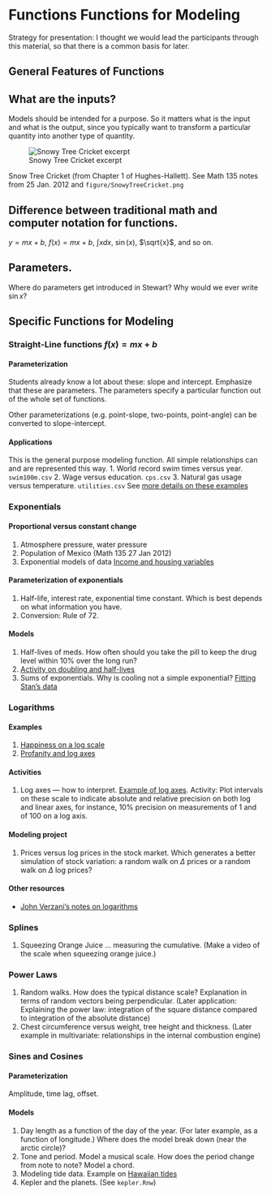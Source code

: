 Functions Functions for Modeling
================================

Strategy for presentation: 
I thought we would lead the participants through this material, so that there is a common basis for later.

General Features of Functions
-----------------------------
## What are the inputs?
Models should be intended for a purpose.  So it matters what is the input and what is the output, since you typically want to transform a particular quantity into another type of quantity.

![Snowy Tree Cricket excerpt](figures/SnowyTreeCricket.png)

Snow Tree Cricket (from Chapter 1 of Hughes-Hallett).  See Math 135 notes from 25 Jan. 2012 and ```figure/SnowyTreeCricket.png```

## Difference between traditional math and computer notation for functions.
$y = mx + b$, $f(x) = mx + b$, $\int x dx$, $\sin(x)$, $\sqrt{x}$, and so on.

## Parameters.  
Where do parameters get introduced in Stewart?  Why would we ever write $\sin x$?

Specific Functions for Modeling
-------------------------------

### Straight-Line functions $f(x) = mx + b$

#### Parameterization
Students already know a lot about these: slope and intercept.  Emphasize that these are parameters.  The parameters specify a particular function out of the whole set of functions.

Other parameterizations (e.g. point-slope, two-points, point-angle) can be converted to slope-intercept.

#### Applications
This is the general purpose modeling function.  All simple relationships can and are represented this way.
1. World record swim times versus year. ```swim100m.csv```
2. Wage versus education. ```cps.csv```
3. Natural gas usage versus temperature. ```utilities.csv```
See [more details on these examples](http://rpubs.com/dtkaplan/577)


### Exponentials 
#### Proportional versus constant change
1. Atmosphere pressure, water pressure
2. Population of Mexico (Math 135 27 Jan 2012)
3. Exponential models of data [Income and housing variables](http://dl.dropbox.com/u/5098197/Exercises/HTML/AC-Income-and-Housing/AC-Income-and-Housing-A.html?access=AC7)

#### Parameterization of exponentials
1. Half-life, interest rate, exponential time constant.  Which is best depends on what information you have.
2. Conversion: Rule of 72.

#### Models
1. Half-lives of meds.  How often should you take the pill to keep the drug level within 10% over the long run?
2. [Activity on doubling and half-lives](http://dl.dropbox.com/u/5098197/Math135/In-Class/doubling-activity.pdf) 
3. Sums of exponentials.  Why is cooling not a simple exponential?  [Fitting Stan's data](http://rpubs.com/dtkaplan/558) 

### Logarithms

#### Examples
1. [Happiness on a log scale](http://test.causeweb.org/wiki/mosaic/index.php/File:Happiness-and-log-scale.jpg) 
2. [Profanity and log axes](http://xkcd.com/798/)

#### Activities
1. Log axes --- how to interpret.  [Example of log axes](http://dl.dropbox.com/u/5098197/Math135/In-Class/LogAxes.pdf). Activity: Plot intervals on these scale to indicate absolute and relative precision on both log and linear axes, for instance, 10% precision on measurements of 1 and of 100 on a log axis.

#### Modeling project
1. Prices versus log prices in the stock market.  Which generates a better simulation of stock variation: a random walk on $\Delta$ prices or a random walk on $\Delta$ log prices?

#### Other resources
* [John Verzani's notes on logarithms](http://www.rpubs.com/jverzani/278)

### Splines
1. Squeezing Orange Juice ... measuring the cumulative.  (Make a video of the scale when squeezing orange juice.)

### Power Laws
1. Random walks.  How does the typical distance scale?  Explanation in terms of random vectors being perpendicular.  (Later application: Explaining the power law: integration of the square distance compared to integration of the absolute distance)
2. Chest circumference versus weight, tree height and thickness.  (Later example in multivariate: relationships in the internal combustion engine)

### Sines and Cosines

#### Parameterization
Amplitude, time lag, offset.

#### Models
1. Day length as a function of the day of the year.  (For later example, as a function of longitude.)  Where does the model break down (near the arctic circle)?
2. Tone and period.  Model a musical scale.  How does the period change from note to note?  Model a chord.
3. Modeling tide data.  Example on [Hawaiian tides](http://rpubs.com/dtkaplan/540)
4. Kepler and the planets.  (See ```kepler.Rnw```)

